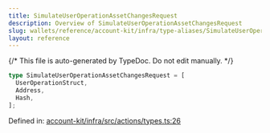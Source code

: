 ```yaml
---
title: SimulateUserOperationAssetChangesRequest
description: Overview of SimulateUserOperationAssetChangesRequest
slug: wallets/reference/account-kit/infra/type-aliases/SimulateUserOperationAssetChangesRequest
layout: reference
---
```


{/* This file is auto-generated by TypeDoc. Do not edit manually. */}

```ts
type SimulateUserOperationAssetChangesRequest = [
  UserOperationStruct,
  Address,
  Hash,
];
```

Defined in: [account-kit/infra/src/actions/types.ts:26](https://github.com/alchemyplatform/aa-sdk/blob/0cc60e9f694c242d91befdaa2f26cdec3ee389c5/account-kit/infra/src/actions/types.ts#L26)
